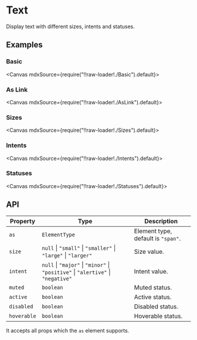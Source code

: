 
<Meta title="Generics/Text" />

# Text

Display text with different sizes, intents and statuses.

## Examples

### Basic

<Canvas mdxSource={require("!!raw-loader!./Basic").default}>
  <Story id="examples-text--basic" />
</Canvas>

### As Link

<Canvas mdxSource={require("!!raw-loader!./AsLink").default}>
  <Story id="examples-text--as-link" />
</Canvas>

### Sizes

<Canvas mdxSource={require("!!raw-loader!./Sizes").default}>
  <Story id="examples-text--sizes" />
</Canvas>

### Intents

<Canvas mdxSource={require("!!raw-loader!./Intents").default}>
  <Story id="examples-text--intents" />
</Canvas>

### Statuses

<Canvas mdxSource={require("!!raw-loader!./Statuses").default}>
  <Story id="examples-text--statuses" />
</Canvas>

## API

| Property    | Type                                                                             | Description                        |
| ----------- | -------------------------------------------------------------------------------- | ---------------------------------- |
| `as`        | `ElementType`                                                                    | Element type, default is `"span"`. |
| `size`      | `null` \| `"small"` \| `"smaller"` \| `"large"` \| `"larger"`                    | Size value.                        |
| `intent`    | `null` \| `"major"` \| `"minor"` \| `"positive"` \| `"alertive"` \| `"negative"` | Intent value.                      |
| `muted`     | `boolean`                                                                        | Muted status.                      |
| `active`    | `boolean`                                                                        | Active status.                     |
| `disabled`  | `boolean`                                                                        | Disabled status.                   |
| `hoverable` | `boolean`                                                                        | Hoverable status.                  |

It accepts all props which the `as` element supports.
